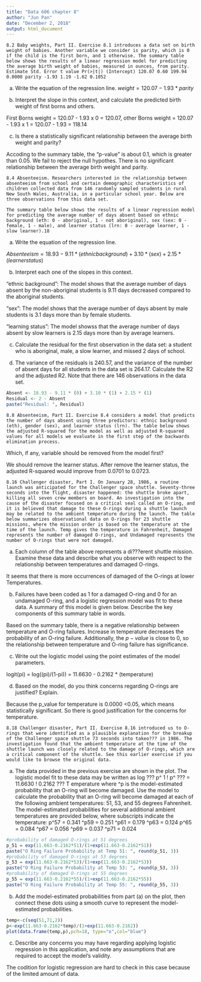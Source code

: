 ---
title: "Data 606 chapter 8"
author: "Jun Pan"
date: "December 2, 2018"
output: html_document
---

```
8.2 Baby weights, Part II. Exercise 8.1 introduces a data set on birth weight of babies. Another variable we consider is parity, which is 0 if the child is the first born, and 1 otherwise. The summary table below shows the results of a linear regression model for predicting the average birth weight of babies, measured in ounces, from parity. Estimate Std. Error t value Pr(>|t|) (Intercept) 120.07 0.60 199.94 0.0000 parity -1.93 1.19 -1.62 0.1052 
```

(a) Write the equation of the regression line. 
$weight = 120.07 - 1.93 * parity$


(b) Interpret the slope in this context, and calculate the predicted birth weight of first borns and others. 

First Borns weight = 120.07 - 1.93 x 0 = 120.07, 
other Borns weight = 120.07 - 1.93 x 1 = 120.07 - 1.93 = 118.14  


(c) Is there a statistically significant relationship between the average birth weight and parity?

Accoding to the summary table, the "p-value" is about 0.1, which is greater than 0.05. We fail to reject the null hypothes. There is no significant relationship between the average birth weight and parity.


```
8.4 Absenteeism. Researchers interested in the relationship between absenteeism from school and certain demographic characteristics of children collected data from 146 randomly sampled students in rural New South Wales, Australia, in a particular school year. Below are three observations from this data set.

The summary table below shows the results of a linear regression model for predicting the average number of days absent based on ethnic background (eth: 0 - aboriginal, 1 - not aboriginal), sex (sex: 0 - female, 1 - male), and learner status (lrn: 0 - average learner, 1 - slow learner).18
```
(a) Write the equation of the regression line. 

$Absenteeism = 18.93 - 9.11 * (ethnic background) + 3.10 * (sex) + 2.15 * (learner status)$

(b) Interpret each one of the slopes in this context. 

"ethnic background": The model shows that the average number of days absent by the non-aboriginal students is 9.11 days decreased compared to the aboriginal students. 

"sex": The model shows that the average number of days absent by male students is 3.1 days more than by female students. 

"learning status": The model showss that the average number of days absent by slow learners is 2.15 days more than by average learners.

(c) Calculate the residual for the first observation in the data set: a student who is aboriginal, male, a slow learner, and missed 2 days of school. 


(d) The variance of the residuals is 240.57, and the variance of the number of absent days for all students in the data set is 264.17. Calculate the R2 and the adjusted R2. Note that there are 146 observations in the data set.

```{r}
Absent <- 18.93 - 9.11 * (0) + 3.10 * (1) + 2.15 * (1)
Residual <- 2 - Absent
paste("Residual: ", Residual)
```


```
8.8 Absenteeism, Part II. Exercise 8.4 considers a model that predicts the number of days absent using three predictors: ethnic background (eth), gender (sex), and learner status (lrn). The table below shows the adjusted R-squared for the model as well as adjusted R-squared values for all models we evaluate in the first step of the backwards elimination process.
```

Which, if any, variable should be removed from the model first?


We should remove the learner status.  After remove the learner status, the adjusted R-squared would improve from 0.0701 to 0.0723.



```
8.16 Challenger disaster, Part I. On January 28, 1986, a routine launch was anticipated for the Challenger space shuttle. Seventy-three seconds into the flight, disaster happened: the shuttle broke apart, killing all seven crew members on board. An investigation into the cause of the disaster focused on a critical seal called an O-ring, and it is believed that damage to these O-rings during a shuttle launch may be related to the ambient temperature during the launch. The table below summarizes observational data on O-rings for 23 shuttle missions, where the mission order is based on the temperature at the time of the launch. Temp gives the temperature in Fahrenheit, Damaged represents the number of damaged O-rings, and Undamaged represents the number of O-rings that were not damaged.
```

(a)	Each column of the table above represents a di???erent shuttle mission. Examine these data and describe what you observe with respect to the relationship between temperatures and damaged O-rings. 

It seems that there is more occurrences of damaged of the O-rings at lower Temperatures.  


(b) Failures have been coded as 1 for a damaged O-ring and 0 for an undamaged O-ring, and a logistic regression model was fit to these data. A summary of this model is given below. Describe the key components of this summary table in words.

Based on the summary table, there is a negative relationship between temperature and O-ring failures. Increase in temperature decreases the probability of an O-ring failure. Additionally, the $p-value$ is close to $0$, so the relationship between temperature and O-ring failure has significance. 


(c) Write out the logistic model using the point estimates of the model parameters. 

logit(pi) = log((pi)/(1-pi)) = 11.6630 - 0.2162 * (temperature)


(d) Based on the model, do you think concerns regarding O-rings are justified? Explain.

Because the p_value for temperature is 0.0000 <0.05, which means statistically significant. So there is good justification for the concerns for temperature.



```
8.18 Challenger disaster, Part II. Exercise 8.16 introduced us to O-rings that were identified as a plausible explanation for the breakup of the Challenger space shuttle 73 seconds into takeo??? in 1986. The investigation found that the ambient temperature at the time of the shuttle launch was closely related to the damage of O-rings, which are a critical component of the shuttle. See this earlier exercise if you would like to browse the original data.
```

(a) The data provided in the previous exercise are shown in the plot. The logistic model fit to these data may be written as log ??? p^ 1 ! p^ ??? = 11.6630 ! 0.2162 ??? T emperature where ^p is the model-estimated probability that an O-ring will become damaged. Use the model to calculate the probability that an O-ring will become damaged at each of the following ambient temperatures: 51, 53, and 55 degrees Fahrenheit. The model-estimated probabilities for several additional ambient temperatures are provided below, where subscripts indicate the temperature: p^57 = 0.341 ^p59 = 0.251 ^p61 = 0.179 ^p63 = 0.124 p^65 = 0.084 ^p67 = 0.056 ^p69 = 0.037 ^p71 = 0.024 

```{r}
#probability of damaged O-rings at 51 degrees
p_51 = exp(11.663-0.2162*51)/(1+exp(11.663-0.2162*51))
paste("O Ring Failure Probability at Temp 51: ", round(p_51, 3))
#probability of damaged O-rings at 53 degrees
p_53 = exp(11.663-0.2162*53)/(1+exp(11.663-0.2162*53))
paste("O Ring Failure Probability at Temp 53: ", round(p_53, 3))
#probability of damaged O-rings at 55 degrees
p_55 = exp(11.663-0.2162*55)/(1+exp(11.663-0.2162*55))
paste("O Ring Failure Probability at Temp 55: ", round(p_55, 3))
```


(b) Add the model-estimated probabilities from part (a) on the plot, then connect these dots using a smooth curve to represent the model-estimated probabilities. 
```{r}
temp<-c(seq(51,71,2))
p<-exp(11.663-0.2162*temp)/(1+exp(11.663-0.2162))
plot(data.frame(temp,p),pch=18, type="o",col="blue")
```



(c) Describe any concerns you may have regarding applying logistic regression in this application, and note any assumptions that are required to accept the model's validity.

The codition for logistic regression are hard to check in this case because of the limited amount of data.

